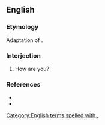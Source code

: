 ==English==

===Etymology===
Adaptation of {{etyl|ko|en}} {{m|ko|안녕하십니까}}.

===Interjection===
{{en-interj|head=[[on]] [[your]] [[horse]], [[amigo]]?}}

# {{label|en|military|slang}} How are you?

===References===
* {{cite-book|author=Dickson, Paul|year_published=2004|year=1994|title=War Slang: American Fighting Words and Phrases Since the Civil War|edition=2nd ed.|location=Washington, D.C.|publisher=Brassey's|isbn=1-57488-710-6|page=251}}
* {{cite-book|author=Elting, John R.; Dan Cragg; Ernest Deal|year=1984|title=A Dictionary of Soldier Talk|location=New York|publisher=Scribners|isbn=0-684-17862-1|page=218}}
[[Category:English terms spelled with ,]]